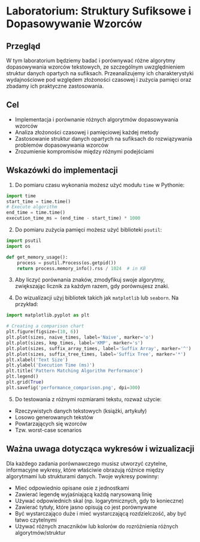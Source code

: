 # Laboratorium: Struktury Sufiksowe i Dopasowywanie Wzorców

## Przegląd

W tym laboratorium będziemy badać i porównywać różne algorytmy dopasowywania wzorców tekstowych, ze szczególnym uwzględnieniem struktur danych opartych na sufiksach. Przeanalizujemy ich charakterystyki wydajnościowe pod względem złożoności czasowej i zużycia pamięci oraz zbadamy ich praktyczne zastosowania.

## Cel

- Implementacja i porównanie różnych algorytmów dopasowywania wzorców
- Analiza złożoności czasowej i pamięciowej każdej metody
- Zastosowanie struktur danych opartych na sufiksach do rozwiązywania problemów dopasowywania wzorców
- Zrozumienie kompromisów między różnymi podejściami

## Wskazówki do implementacji

1. Do pomiaru czasu wykonania możesz użyć modułu `time` w Pythonie:
```python
import time
start_time = time.time()
# Execute algorithm
end_time = time.time()
execution_time_ms = (end_time - start_time) * 1000
   ```

2. Do pomiaru zużycia pamięci możesz użyć biblioteki `psutil`:
```python
import psutil
import os

def get_memory_usage():
    process = psutil.Process(os.getpid())
    return process.memory_info().rss / 1024  # in KB
   ```

3. Aby liczyć porównania znaków, zmodyfikuj swoje algorytmy, zwiększając licznik za każdym razem, gdy porównujesz znaki.

4. Do wizualizacji użyj bibliotek takich jak `matplotlib` lub `seaborn`. Na przykład:
```python
import matplotlib.pyplot as plt

# Creating a comparison chart
plt.figure(figsize=(10, 6))
plt.plot(sizes, naive_times, label='Naive', marker='o')
plt.plot(sizes, kmp_times, label='KMP', marker='s')
plt.plot(sizes, suffix_array_times, label='Suffix Array', marker='^')
plt.plot(sizes, suffix_tree_times, label='Suffix Tree', marker='*')
plt.xlabel('Text Size')
plt.ylabel('Execution Time (ms)')
plt.title('Pattern Matching Algorithm Performance')
plt.legend()
plt.grid(True)
plt.savefig('performance_comparison.png', dpi=300)
   ```

5. Do testowania z różnymi rozmiarami tekstu, rozważ użycie:
- Rzeczywistych danych tekstowych (książki, artykuły)
- Losowo generowanych tekstów
- Powtarzających się wzorców
- Tzw. worst-case scenarios

## Ważna uwaga dotycząca wykresów i wizualizacji

Dla każdego zadania porównawczego musisz utworzyć czytelne, informacyjne wykresy, które właściwie obrazują różnice między algorytmami lub strukturami danych. Twoje wykresy powinny:

- Mieć odpowiednio opisane osie z jednostkami
- Zawierać legendę wyjaśniającą każdą narysowaną linię
- Używać odpowiednich skal (np. logarytmicznych, gdy to konieczne)
- Zawierać tytuły, które jasno opisują co jest porównywane
- Być wystarczająco duże i mieć wystarczającą rozdzielczość, aby być łatwo czytelnymi
- Używać różnych znaczników lub kolorów do rozróżnienia różnych algorytmów/struktur
